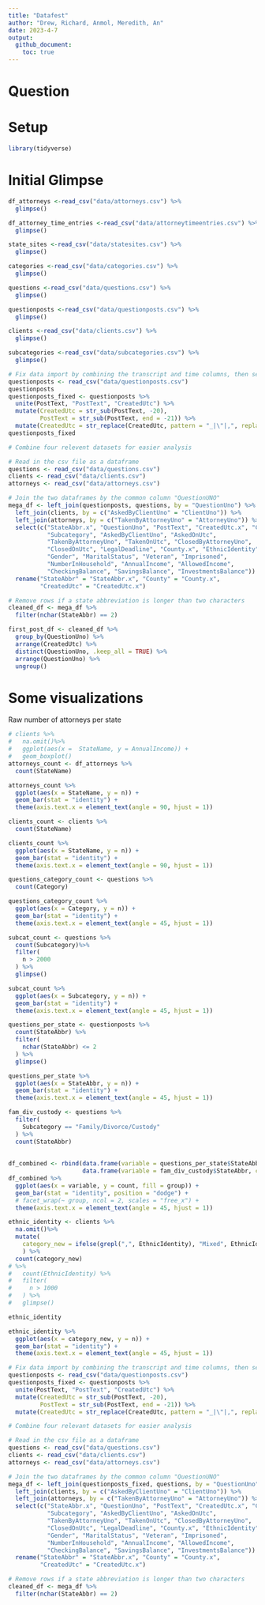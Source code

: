 ```yaml
---
title: "Datafest"
author: "Drew, Richard, Anmol, Meredith, An"
date: 2023-4-7
output:
  github_document:
    toc: true
---
```


# Question

# Setup

<!-- ----------------------------------------------------------------------- -->

```r
library(tidyverse)
```

# Initial Glimpse

```r
df_attorneys <-read_csv("data/attorneys.csv") %>%
  glimpse()

df_attorney_time_entries <-read_csv("data/attorneytimeentries.csv") %>%
  glimpse()

state_sites <-read_csv("data/statesites.csv") %>%
  glimpse()

categories <-read_csv("data/categories.csv") %>%
  glimpse()

questions <-read_csv("data/questions.csv") %>%
  glimpse()

questionposts <-read_csv("data/questionposts.csv") %>%
  glimpse()

clients <-read_csv("data/clients.csv") %>%
  glimpse()

subcategories <-read_csv("data/subcategories.csv") %>%
  glimpse()

```
```r
# Fix data import by combining the transcript and time columns, then separate the columns back to the separate 
questionposts <- read_csv("data/questionposts.csv")
questionposts
questionposts_fixed <- questionposts %>% 
  unite(PostText, "PostText", "CreatedUtc") %>%
  mutate(CreatedUtc = str_sub(PostText, -20),
         PostText = str_sub(PostText, end = -21)) %>%
  mutate(CreatedUtc = str_replace(CreatedUtc, pattern = "_|\"|,", replacement = ""))
questionposts_fixed
```

```r
# Combine four relevent datasets for easier analysis

# Read in the csv file as a dataframe
questions <- read_csv("data/questions.csv")
clients <- read_csv("data/clients.csv")
attorneys <- read_csv("data/attorneys.csv")

# Join the two dataframes by the common column "QuestionUNO"
mega_df <- left_join(questionposts, questions, by = "QuestionUno") %>% 
  left_join(clients, by = c("AskedByClientUno" = "ClientUno")) %>% 
  left_join(attorneys, by = c("TakenByAttorneyUno" = "AttorneyUno")) %>% 
  select(c("StateAbbr.x", "QuestionUno", "PostText", "CreatedUtc.x", "Category",
           "Subcategory", "AskedByClientUno", "AskedOnUtc", 
           "TakenByAttorneyUno", "TakenOnUtc", "ClosedByAttorneyUno", 
           "ClosedOnUtc", "LegalDeadline", "County.x", "EthnicIdentity", "Age",
           "Gender", "MaritalStatus", "Veteran", "Imprisoned", 
           "NumberInHousehold", "AnnualIncome", "AllowedIncome", 
           "CheckingBalance", "SavingsBalance", "InvestmentsBalance")) %>% 
  rename("StateAbbr" = "StateAbbr.x", "County" = "County.x", 
         "CreatedUtc" = "CreatedUtc.x")

# Remove rows if a state abbreviation is longer than two characters
cleaned_df <- mega_df %>% 
  filter(nchar(StateAbbr) == 2)


```

```r
first_post_df <- cleaned_df %>%
  group_by(QuestionUno) %>%
  arrange(CreatedUtc) %>%
  distinct(QuestionUno, .keep_all = TRUE) %>%
  arrange(QuestionUno) %>%
  ungroup()
```
# Some visualizations


Raw number of attorneys per state

```r

# clients %>%
#   na.omit()%>%
#   ggplot(aes(x =  StateName, y = AnnualIncome)) + 
#   geom_boxplot()
attorneys_count <- df_attorneys %>%
  count(StateName)

attorneys_count %>%
  ggplot(aes(x = StateName, y = n)) +
  geom_bar(stat = "identity") + 
  theme(axis.text.x = element_text(angle = 90, hjust = 1))
```

```r

clients_count <- clients %>%
  count(StateName)

clients_count %>%
  ggplot(aes(x = StateName, y = n)) +
  geom_bar(stat = "identity") + 
  theme(axis.text.x = element_text(angle = 90, hjust = 1))


```

```r
questions_category_count <- questions %>%
  count(Category)

questions_category_count %>%
  ggplot(aes(x = Category, y = n)) +
  geom_bar(stat = "identity") + 
  theme(axis.text.x = element_text(angle = 45, hjust = 1)) 

```

```r
subcat_count <- questions %>%
  count(Subcategory)%>%
  filter(
    n > 2000
  ) %>%
  glimpse()

subcat_count %>%
  ggplot(aes(x = Subcategory, y = n)) +
  geom_bar(stat = "identity") + 
  theme(axis.text.x = element_text(angle = 45, hjust = 1)) 


```

```r
questions_per_state <- questionposts %>%
  count(StateAbbr) %>%
  filter(
    nchar(StateAbbr) <= 2
  ) %>%
  glimpse()

questions_per_state %>%
  ggplot(aes(x = StateAbbr, y = n)) +
  geom_bar(stat = "identity") + 
  theme(axis.text.x = element_text(angle = 45, hjust = 1)) 

fam_div_custody <- questions %>%
  filter(
    Subcategory == "Family/Divorce/Custody"
  ) %>%
  count(StateAbbr)
  
  
df_combined <- rbind(data.frame(variable = questions_per_state$StateAbbr, count = questions_per_state$n, group = "questions"),
                     data.frame(variable = fam_div_custody$StateAbbr, count = fam_div_custody$n, group = "fam_div_cust"))
df_combined %>%
  ggplot(aes(x = variable, y = count, fill = group)) +
  geom_bar(stat = "identity", position = "dodge") + 
  # facet_wrap(~ group, ncol = 2, scales = "free_x") +
  theme(axis.text.x = element_text(angle = 45, hjust = 1)) 
```

```r

ethnic_identity <- clients %>%
  na.omit()%>%
  mutate(
    category_new = ifelse(grepl(",", EthnicIdentity), "Mixed", EthnicIdentity)
    ) %>%
  count(category_new)
# %>%
#   count(EthnicIdentity) %>%
#   filter(
#     n > 1000
#   ) %>%
#   glimpse()

ethnic_identity

ethnic_identity %>%
  ggplot(aes(x = category_new, y = n)) +
  geom_bar(stat = "identity") + 
  theme(axis.text.x = element_text(angle = 45, hjust = 1))


```



```r
# Fix data import by combining the transcript and time columns, then separate the columns back to the separate 
questionposts <- read_csv("data/questionposts.csv")
questionposts_fixed <- questionposts %>% 
  unite(PostText, "PostText", "CreatedUtc") %>%
  mutate(CreatedUtc = str_sub(PostText, -20),
         PostText = str_sub(PostText, end = -21)) %>%
  mutate(CreatedUtc = str_replace(CreatedUtc, pattern = "_|\"|,", replacement = ""))
```

```r
# Combine four relevant datasets for easier analysis

# Read in the csv file as a dataframe
questions <- read_csv("data/questions.csv")
clients <- read_csv("data/clients.csv")
attorneys <- read_csv("data/attorneys.csv")

# Join the two dataframes by the common column "QuestionUNO"
mega_df <- left_join(questionposts_fixed, questions, by = "QuestionUno") %>% 
  left_join(clients, by = c("AskedByClientUno" = "ClientUno")) %>% 
  left_join(attorneys, by = c("TakenByAttorneyUno" = "AttorneyUno")) %>% 
  select(c("StateAbbr.x", "QuestionUno", "PostText", "CreatedUtc.x", "Category",
           "Subcategory", "AskedByClientUno", "AskedOnUtc", 
           "TakenByAttorneyUno", "TakenOnUtc", "ClosedByAttorneyUno", 
           "ClosedOnUtc", "LegalDeadline", "County.x", "EthnicIdentity", "Age",
           "Gender", "MaritalStatus", "Veteran", "Imprisoned", 
           "NumberInHousehold", "AnnualIncome", "AllowedIncome", 
           "CheckingBalance", "SavingsBalance", "InvestmentsBalance")) %>% 
  rename("StateAbbr" = "StateAbbr.x", "County" = "County.x", 
         "CreatedUtc" = "CreatedUtc.x")

# Remove rows if a state abbreviation is longer than two characters
cleaned_df <- mega_df %>% 
  filter(nchar(StateAbbr) == 2)

```
